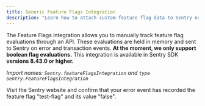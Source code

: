 ```yaml
---
title: Generic Feature Flags Integration
description: "Learn how to attach custom feature flag data to Sentry error events."
---
```


<PlatformContent includePath="feature-flags/prerelease-alert" />

<PlatformContent includePath="feature-flags/integrations/js-featureflags" />

The Feature Flags integration allows you to manually track feature flag evaluations through an API.
These evaluations are held in memory and sent to Sentry on error and transaction events.
**At the moment, we only support boolean flag evaluations.** This integration is available in
Sentry SDK **versions 8.43.0 or higher.**

_Import names: `Sentry.featureFlagsIntegration` and `type Sentry.FeatureFlagsIntegration`_

<PlatformContent includePath="/configuration/featureflags" />

Visit the Sentry website and confirm that your error event has recorded the feature flag "test-flag" and its value "false".

<PlatformContent includePath="feature-flags/next-steps" />
